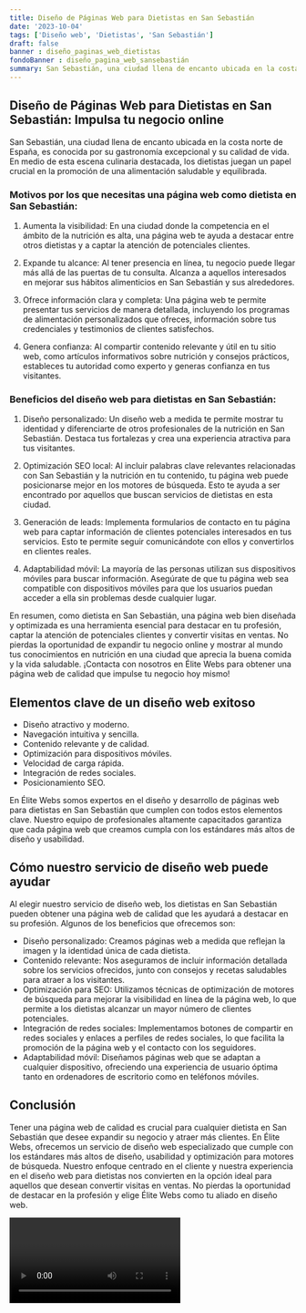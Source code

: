 ```yaml
---
title: Diseño de Páginas Web para Dietistas en San Sebastián
date: '2023-10-04'
tags: ['Diseño web', 'Dietistas', 'San Sebastián']
draft: false
banner : diseño_paginas_web_dietistas
fondoBanner : diseño_pagina_web_sansebastián
summary: San Sebastián, una ciudad llena de encanto ubicada en la costa norte de España, es conocida por su gastronomía excepcional y su calidad de vida. En medio de esta escena culinaria destacada, los dietistas juegan un papel crucial en la promoción de una alimentación saludable y equilibrada. 
---
```


## Diseño de Páginas Web para Dietistas en San Sebastián: Impulsa tu negocio online 

San Sebastián, una ciudad llena de encanto ubicada en la costa norte de España, es conocida por su gastronomía excepcional y su calidad de vida. En medio de esta escena culinaria destacada, los dietistas juegan un papel crucial en la promoción de una alimentación saludable y equilibrada. 

### Motivos por los que necesitas una página web como dietista en San Sebastián:

1. Aumenta la visibilidad: En una ciudad donde la competencia en el ámbito de la nutrición es alta, una página web te ayuda a destacar entre otros dietistas y a captar la atención de potenciales clientes.

2. Expande tu alcance: Al tener presencia en línea, tu negocio puede llegar más allá de las puertas de tu consulta. Alcanza a aquellos interesados en mejorar sus hábitos alimenticios en San Sebastián y sus alrededores.

3. Ofrece información clara y completa: Una página web te permite presentar tus servicios de manera detallada, incluyendo los programas de alimentación personalizados que ofreces, información sobre tus credenciales y testimonios de clientes satisfechos.

4. Genera confianza: Al compartir contenido relevante y útil en tu sitio web, como artículos informativos sobre nutrición y consejos prácticos, estableces tu autoridad como experto y generas confianza en tus visitantes.

### Beneficios del diseño web para dietistas en San Sebastián:

1. Diseño personalizado: Un diseño web a medida te permite mostrar tu identidad y diferenciarte de otros profesionales de la nutrición en San Sebastián. Destaca tus fortalezas y crea una experiencia atractiva para tus visitantes.

2. Optimización SEO local: Al incluir palabras clave relevantes relacionadas con San Sebastián y la nutrición en tu contenido, tu página web puede posicionarse mejor en los motores de búsqueda. Esto te ayuda a ser encontrado por aquellos que buscan servicios de dietistas en esta ciudad.

3. Generación de leads: Implementa formularios de contacto en tu página web para captar información de clientes potenciales interesados en tus servicios. Esto te permite seguir comunicándote con ellos y convertirlos en clientes reales.

4. Adaptabilidad móvil: La mayoría de las personas utilizan sus dispositivos móviles para buscar información. Asegúrate de que tu página web sea compatible con dispositivos móviles para que los usuarios puedan acceder a ella sin problemas desde cualquier lugar.

En resumen, como dietista en San Sebastián, una página web bien diseñada y optimizada es una herramienta esencial para destacar en tu profesión, captar la atención de potenciales clientes y convertir visitas en ventas. No pierdas la oportunidad de expandir tu negocio online y mostrar al mundo tus conocimientos en nutrición en una ciudad que aprecia la buena comida y la vida saludable. ¡Contacta con nosotros en Élite Webs para obtener una página web de calidad que impulse tu negocio hoy mismo!

<GifSeo />

<Cta />

## Elementos clave de un diseño web exitoso

- Diseño atractivo y moderno.
- Navegación intuitiva y sencilla.
- Contenido relevante y de calidad.
- Optimización para dispositivos móviles.
- Velocidad de carga rápida.
- Integración de redes sociales.
- Posicionamiento SEO.

En Élite Webs somos expertos en el diseño y desarrollo de páginas web para dietistas en San Sebastián que cumplen con todos estos elementos clave. Nuestro equipo de profesionales altamente capacitados garantiza que cada página web que creamos cumpla con los estándares más altos de diseño y usabilidad.

## Cómo nuestro servicio de diseño web puede ayudar

Al elegir nuestro servicio de diseño web, los dietistas en San Sebastián pueden obtener una página web de calidad que les ayudará a destacar en su profesión. Algunos de los beneficios que ofrecemos son:

- Diseño personalizado: Creamos páginas web a medida que reflejan la imagen y la identidad única de cada dietista.
- Contenido relevante: Nos aseguramos de incluir información detallada sobre los servicios ofrecidos, junto con consejos y recetas saludables para atraer a los visitantes.
- Optimización para SEO: Utilizamos técnicas de optimización de motores de búsqueda para mejorar la visibilidad en línea de la página web, lo que permite a los dietistas alcanzar un mayor número de clientes potenciales.
- Integración de redes sociales: Implementamos botones de compartir en redes sociales y enlaces a perfiles de redes sociales, lo que facilita la promoción de la página web y el contacto con los seguidores.
- Adaptabilidad móvil: Diseñamos páginas web que se adaptan a cualquier dispositivo, ofreciendo una experiencia de usuario óptima tanto en ordenadores de escritorio como en teléfonos móviles.

## Conclusión

Tener una página web de calidad es crucial para cualquier dietista en San Sebastián que desee expandir su negocio y atraer más clientes. En Élite Webs, ofrecemos un servicio de diseño web especializado que cumple con los estándares más altos de diseño, usabilidad y optimización para motores de búsqueda. Nuestro enfoque centrado en el cliente y nuestra experiencia en el diseño web para dietistas nos convierten en la opción ideal para aquellos que desean convertir visitas en ventas. No pierdas la oportunidad de destacar en la profesión y elige Élite Webs como tu aliado en diseño web.

<Video />

<CtaBot job='Dietistas' city='San Sebastián'/>

<Gmaps query='San Sebastián+españa+maps' />